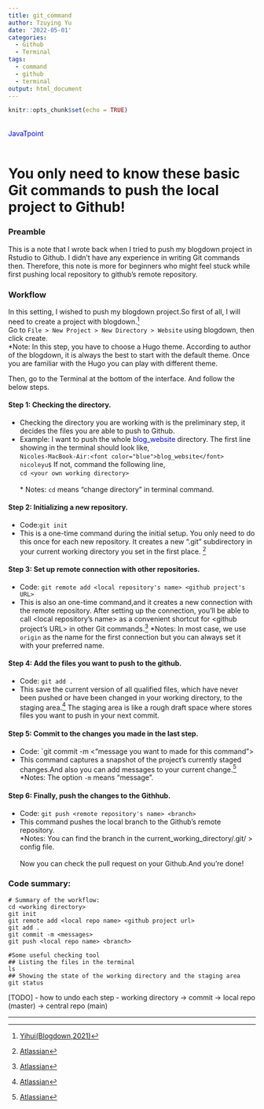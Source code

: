```yaml
---
title: git_command
author: Tzuying Yu
date: '2022-05-01'
categories:
  - Github
  - Terminal
tags:
  - command
  - github
  - terminal
output: html_document
---
```


```r
knitr::opts_chunk$set(echo = TRUE)
```

<font color="blue">  
JavaTpoint <br>  
</font> 

# You only need to know these basic Git commands to push the local project to Github!

### Preamble
This is a note that I wrote back when I tried to push my blogdown project in Rstudio to Github. I didn't have any experience in writing Git commands then. Therefore, this note is more for beginners who might feel stuck while first pushing local repository to github's remote repository.

### Workflow 
In this setting, I wished to push my blogdown project.So first of all, I will need to create a project with blogdown.[^1]\
Go to `File > New Project > New Directory > Website` using blogdown, then click create.\
\*Note: In this step, you have to choose a Hugo theme. According to author of the blogdown, it is always the best to start with the default theme. Once you are familiar with the Hugo you can play with different theme.\

Then, go to the Terminal at the bottom of the interface. And follow the below steps.\

#### Step 1: Checking the directory.
* Checking the directory you are working with is the preliminary step, it decides the files you are able to push to Github.
* Example: I want to push the whole <font color="blue">blog_website</font> directory. The first line showing in the terminal should look like,\
`Nicoles-MacBook-Air:<font color="blue">blog_website</font> nicoleyu$`
If not, command the following line,\
`cd <your own working directory>`\
\
\* Notes: `cd` means "change directory" in terminal command.

#### Step 2:  Initializing a new repository.
* Code:`git init` 
* This is a one-time command during the initial setup. You only need to do this once for each new repository. It creates a new ".git" subdirectory in your current working directory you set in the first place. [^2]

#### Step 3: Set up remote connection with other repositories.
* Code: `git remote add <local repository's name> <github project's URL>`
* This is also an one-time command,and it creates a new connection with the remote repository. After setting up the connection, you’ll be able to call <local repository's name> as a convenient shortcut for <github project's URL> in other Git commands.[^3]
\*Notes: In most case, we use `origin` as the name for the first connection but you can always set it with your preferred name. 
  
#### Step 4: Add the files you want to push to the github.
* Code: `git add .`
* This save the current version of all qualified files, which have never been pushed or have been changed in your working directory, to the staging area.[^4] The staging area is like a rough draft space where stores files you want to push in your next commit. 

#### Step 5: Commit to the changes you made in the last step.
* Code: `git commit -m <"message you want to made for this command">
* This command captures a snapshot of the project's currently staged changes.And also you can add messages to your current change.[^4] 
\*Notes: The option `-m` means "message".

#### Step 6: Finally, push the changes to the Githhub.
* Code: `git push <remote repository's name> <branch>`
* This command pushes the local branch to the Github's remote repository.    
\*Notes: You can find the branch in the current_working_directory/.git/ > config file. \
\
Now you can check the pull request on your Github.And you're done!

### Code summary:
```{}
# Summary of the workflow:
cd <working directory>
git init
git remote add <local repo name> <github project url>
git add .
git commit -m <messages>
git push <local repo name> <branch>

#Some useful checking tool
## Listing the files in the terminal 
ls 
## Showing the state of the working directory and the staging area
git status

```
  
  
[TODO]
- how to undo each step
- working directory -> commit  -> local repo (master) -> central repo (main)

***
[^1]: [Yihui(Blogdown,2021)](https://bookdown.org/yihui/blogdown/a-quick-example.html#create-project)
[^2]:[Atlassian](https://www.atlassian.com/git/tutorials/setting-up-a-repository)
[^3]: [Atlassian](https://www.atlassian.com/git/tutorials/syncing)
[^4]:[Atlassian](https://www.atlassian.com/git/tutorials/saving-changes)
[^5]:[Atlassian](https://www.atlassian.com/git/tutorials/saving-changes/git-commit)